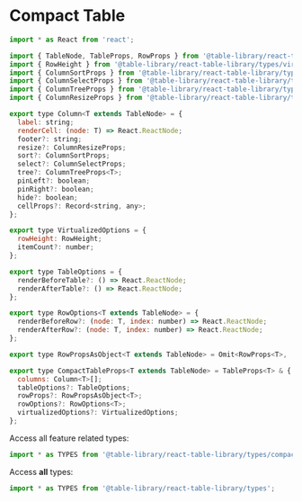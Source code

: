 
<Meta title="Types/Compact Table" />

# Compact Table

```javascript
import * as React from 'react';

import { TableNode, TableProps, RowProps } from '@table-library/react-table-library/types/table';
import { RowHeight } from '@table-library/react-table-library/types/virtualized';
import { ColumnSortProps } from '@table-library/react-table-library/types/sort';
import { ColumnSelectProps } from '@table-library/react-table-library/types/select';
import { ColumnTreeProps } from '@table-library/react-table-library/types/tree';
import { ColumnResizeProps } from '@table-library/react-table-library/types/resize';

export type Column<T extends TableNode> = {
  label: string;
  renderCell: (node: T) => React.ReactNode;
  footer?: string;
  resize?: ColumnResizeProps;
  sort?: ColumnSortProps;
  select?: ColumnSelectProps;
  tree?: ColumnTreeProps<T>;
  pinLeft?: boolean;
  pinRight?: boolean;
  hide?: boolean;
  cellProps?: Record<string, any>;
};

export type VirtualizedOptions = {
  rowHeight: RowHeight;
  itemCount?: number;
};

export type TableOptions = {
  renderBeforeTable?: () => React.ReactNode;
  renderAfterTable?: () => React.ReactNode;
};

export type RowOptions<T extends TableNode> = {
  renderBeforeRow?: (node: T, index: number) => React.ReactNode;
  renderAfterRow?: (node: T, index: number) => React.ReactNode;
};

export type RowPropsAsObject<T extends TableNode> = Omit<RowProps<T>, 'item' | 'children'>;

export type CompactTableProps<T extends TableNode> = TableProps<T> & {
  columns: Column<T>[];
  tableOptions?: TableOptions;
  rowProps?: RowPropsAsObject<T>;
  rowOptions?: RowOptions<T>;
  virtualizedOptions?: VirtualizedOptions;
};
```

Access all feature related types:

```javascript
import * as TYPES from '@table-library/react-table-library/types/compact';
```

Access **all** types:

```javascript
import * as TYPES from '@table-library/react-table-library/types';
```
